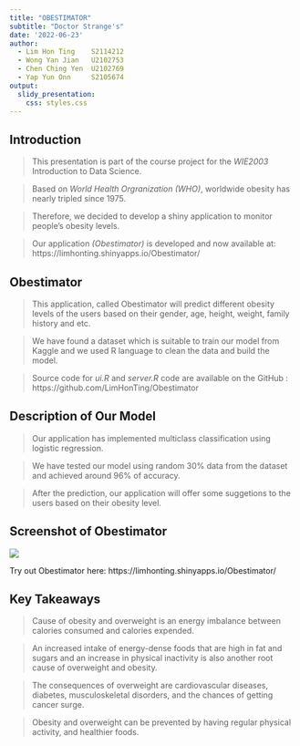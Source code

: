 ```yaml
---
title: "OBESTIMATOR"
subtitle: "Doctor Strange's"
date: '2022-06-23'
author:
  - Lim Hon Ting    S2114212
  - Wong Yan Jian 	U2102753
  - Chen Ching Yen	U2102769
  - Yap Yun Onn	    S2105674
output:
  slidy_presentation:
    css: styles.css
---
```


## Introduction {#section}

>This presentation is part of the course project for the *WIE2003* Introduction to Data Science.

>Based on *World Health Orgranization (WHO)*, worldwide obesity has nearly tripled since 1975.

>Therefore, we decided to develop a shiny application to monitor people's obesity levels. 

>Our application *(Obestimator)* is developed and now available at:
https://limhonting.shinyapps.io/Obestimator/

## Obestimator {#section}

>This application, called Obestimator will predict different obesity levels of the users based on their gender, age, height, weight, family history and etc.

>We have found a dataset which is suitable to train our model from Kaggle and we used R language to clean the data and build the model.

>Source code for *ui.R* and *server.R* code are available on the GitHub : https://github.com/LimHonTing/Obestimator

## Description of Our Model {#section}

>Our application has implemented multiclass classification using logistic regression.

>We have tested our model using random 30% data from the dataset and achieved around 96% of accuracy.

>After the prediction, our application will offer some suggetions to the users based on their obesity level.

## Screenshot of Obestimator {#align-center}

![](screenshot.png)
<!-- Limit image width and height -->
<style type='text/css'>
img {
    max-height: 480px;
    max-width: auto;
}
</style>

<!-- Center image on slide -->
<script src="http://ajax.aspnetcdn.com/ajax/jQuery/jquery-1.7.min.js"></script>
<script type='text/javascript'>
$(function() {
    $("p:has(img)").addClass('centered');
});
</script>

Try out Obestimator here:
https://limhonting.shinyapps.io/Obestimator/

## Key Takeaways {#section}

>Cause of obesity and overweight is an energy imbalance between calories consumed and calories expended. 

>An increased intake of energy-dense foods that are high in fat and sugars and
an increase in physical inactivity is also another root cause of overweight and obesity.

>The consequences of overweight are cardiovascular diseases, diabetes, musculoskeletal disorders, and the chances of getting cancer surge. 

>Obesity and overweight can be prevented by having regular physical activity, and healthier foods.
